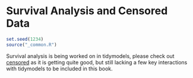 # Survival Analysis and Censored Data

```r
set.seed(1234)
source("_common.R")
```

Survival analysis is being worked on in tidymodels, please check out [censored](https://github.com/tidymodels/censored) as it is getting quite good, but still lacking a few key interactions with tidymodels to be included in this book.

